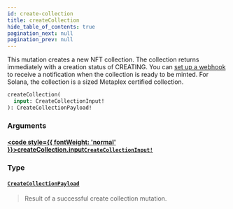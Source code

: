 ```yaml
---
id: create-collection
title: createCollection
hide_table_of_contents: true
pagination_next: null
pagination_prev: null
---
```








This mutation creates a new NFT collection. The collection returns immediately with a creation status of CREATING. You can [set up a webhook](https://docs.holaplex.dev/hub/For%20Developers/webhooks-overview) to receive a notification when the collection is ready to be minted.
For Solana, the collection is a sized Metaplex certified collection.

```graphql
createCollection(
  input: CreateCollectionInput!
): CreateCollectionPayload!
```


### Arguments

#### [<code style={{ fontWeight: 'normal' }}>createCollection.<b>input</b></code>](#)<Bullet />[`CreateCollectionInput!`](/api/inputs/create-collection-input) <Badge class="secondary" text="non-null"/> <Badge class="secondary" text="input"/>
> 
> 

### Type

#### [`CreateCollectionPayload`](/api/objects/create-collection-payload) <Badge class="secondary" text="object"/>
> Result of a successful create collection mutation.
> 





